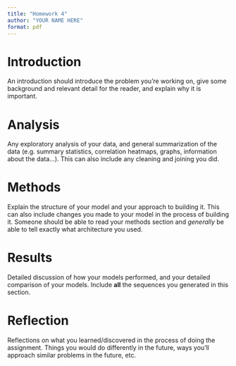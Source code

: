 ```yaml
---
title: "Homework 4"
author: "YOUR NAME HERE"
format: pdf
---
```


# Introduction
An introduction should introduce the problem you're working on, give some background and relevant detail for the reader, and explain why it is important. 

# Analysis 
Any exploratory analysis of your data, and general summarization of the data (e.g. summary statistics, correlation heatmaps, graphs, information about the data...). This can also include any cleaning and joining you did. 

# Methods
Explain the structure of your model and your approach to building it. This can also include changes you made to your model in the process of building it. Someone should be able to read your methods section and *generally* be able to tell exactly what architecture you used. 

# Results
Detailed discussion of how your models performed, and your detailed comparison of your models. Include **all** the sequences you generated in this section.

# Reflection
Reflections on what you learned/discovered in the process of doing the assignment. Things you would do differently in the future, ways you'll approach similar problems in the future, etc.